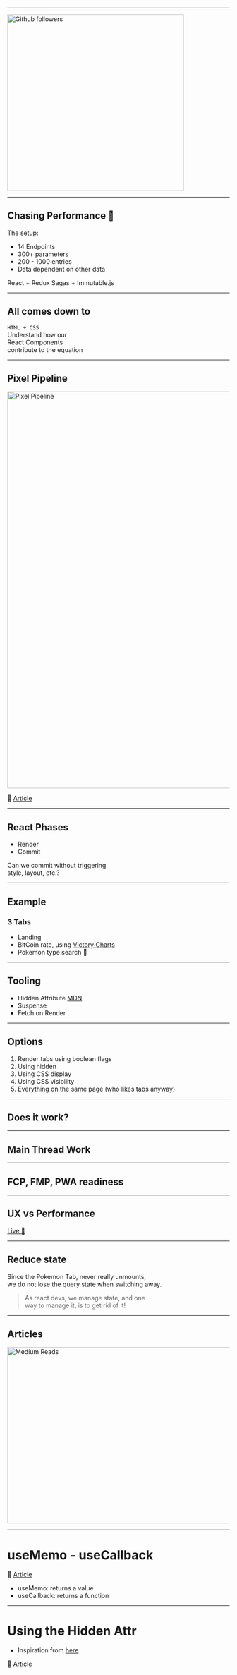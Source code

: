 
<DevCard />

---

<img
  src="./github_followers.jpg"
  alt="Github followers"
  width="400px"
  height="400px"
/>
<Timer />

---

## Chasing Performance 🦄

The setup:

<Appear>
  <ul>
    <li>14 Endpoints</li>
    <li>300+ parameters</li>
    <li>200 - 1000 entries</li>
    <li>Data dependent on other data</li>
  </ul>
  <span>React + Redux Sagas + Immutable.js</span>
</Appear>
<Timer />

---

## All comes down to

<div className="centered-content">
  <code className="large">HTML + CSS</code>
</div>
<Appear>
  <span>
    Understand how our <br />
    React Components
    <br />
    contribute to the equation
  </span>
</Appear>
<Timer />

---

## Pixel Pipeline

<img src="./frame_full.jpg" alt="Pixel Pipeline" width="900px" />

📝 [Article](https://developers.google.com/web/fundamentals/performance/rendering/)

<Timer />

---

## React Phases

- Render
- Commit

<Appear>
  <span>
    Can we commit without triggering <br /> style, layout, etc.?
  </span>
</Appear>
<Timer />

---

## Example

### 3 Tabs

- Landing
- BitCoin rate, using [Victory Charts](https://formidable.com/open-source/victory/)
- Pokemon type search 🔎

<Timer />

---

## Tooling

- Hidden Attribute [MDN](https://developer.mozilla.org/en-US/docs/Web/HTML/Global_attributes/hidden)
- Suspense
- Fetch on Render

<Timer />

---

## Options

<ol>
  <Appear>
    <li>Render tabs using boolean flags </li>
    <li>Using hidden</li>
    <li>Using CSS display</li>
    <li>Using CSS visibility</li>
    <li>Everything on the same page (who likes tabs anyway)</li>
  </Appear>
</ol>
<Timer />

---

## Does it work?

---

## Main Thread Work

<Charts data={bars} />
<Timer />

---

## FCP, FMP, PWA readiness

<Charts data={highlights} />
<Timer />

---

## UX vs Performance

[Live 📑](https://hidden-attribute.surge.sh/)

<Timer />

---

## Reduce state

Since the Pokemon Tab, never really unmounts,<br/>
we do not lose the query state when switching away.

> As react devs, we manage state, and one <br/> way to manage it, is to get rid of it!

<Timer />

---

## Articles

<img src="./medium_reads.png" alt="Medium Reads" width="900px" height="400px" />
<Timer />

---

# useMemo - useCallback

📝 [Article](https://medium.com/@icjoseph/usememo-usecallback-7d164b9485f1)

- useMemo: returns a value
- useCallback: returns a function

<Timer />

---

# Using the Hidden Attr

- Inspiration from [here](https://github.com/oliviertassinari/react-swipeable-views/issues/453#issuecomment-417939459)

📝 [Article](https://medium.com/evolve-technology/hide-that-da6264a7e1f)

<Timer />
